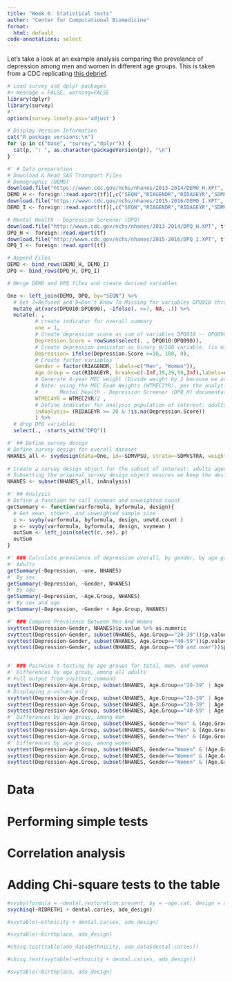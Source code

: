 ```yaml
---
title: "Week 6: Statistical tests"
author: "Center for Computational Biomedicine"
format: 
  html: default
code-annotations: select
---
```


Let's take a look at an example analysis comparing the prevelance of depression among men and women in different age groups. This is taken from a CDC replicating [this debrief](https://www.cdc.gov/nchs/products/databriefs/db303.htm).

```r
# Load survey and dplyr packages
#+ message = FALSE, warning=FALSE
library(dplyr)
library(survey)
#'
options(survey.lonely.psu='adjust')

# Display Version Information
cat("R package versions:\n")
for (p in c("base", "survey","dplyr")) { 
  cat(p, ": ", as.character(packageVersion(p)), "\n")
}

#' # Data preparation
# Download & Read SAS Transport Files
# Demographic (DEMO)
download.file("https://wwwn.cdc.gov/nchs/nhanes/2013-2014/DEMO_H.XPT", tf <- tempfile(), mode="wb")
DEMO_H <- foreign::read.xport(tf)[,c("SEQN","RIAGENDR","RIDAGEYR","SDMVSTRA","SDMVPSU","WTMEC2YR")]
download.file("https://wwwn.cdc.gov/nchs/nhanes/2015-2016/DEMO_I.XPT", tf <- tempfile(), mode="wb")
DEMO_I <- foreign::read.xport(tf)[,c("SEQN","RIAGENDR","RIDAGEYR","SDMVSTRA","SDMVPSU","WTMEC2YR")]

# Mental Health - Depression Screener (DPQ) 
download.file("http://wwwn.cdc.gov/nchs/nhanes/2013-2014/DPQ_H.XPT", tf <- tempfile(), mode="wb")
DPQ_H <- foreign::read.xport(tf)
download.file("http://wwwn.cdc.gov/nchs/nhanes/2015-2016/DPQ_I.XPT", tf <- tempfile(), mode="wb")
DPQ_I <- foreign::read.xport(tf)

# Append Files
DEMO <- bind_rows(DEMO_H, DEMO_I)
DPQ <- bind_rows(DPQ_H, DPQ_I)

# Merge DEMO and DPQ files and create derived variables

One <- left_join(DEMO, DPQ, by="SEQN") %>%
  # Set 7=Refused and 9=Don't Know To Missing for variables DPQ010 thru DPQ090 ##
  mutate_at(vars(DPQ010:DPQ090), ~ifelse(. >=7, NA, .)) %>%
  mutate(. , 
         # create indicator for overall summary
         one = 1,
         # Create depression score as sum of variables DPQ010 -- DPQ090
         Depression.Score = rowSums(select(. , DPQ010:DPQ090)),
         # Create depression indicator as binary 0/100 variable. (is missing if Depression.Score is missing)
         Depression= ifelse(Depression.Score >=10, 100, 0), 
         # Create factor variables
         Gender = factor(RIAGENDR, labels=c("Men", "Women")),
         Age.Group = cut(RIDAGEYR, breaks=c(-Inf,19,39,59,Inf),labels=c("Under 20", "20-39","40-59","60 and over")),
         # Generate 4-year MEC weight (Divide weight by 2 because we are appending 2 survey cycles)                                                             
         # Note: using the MEC Exam Weights (WTMEC2YR), per the analytic notes on the               
         #       Mental Health - Depression Screener (DPQ_H) documentation                          
         WTMEC4YR = WTMEC2YR/2 ,
         # Define indicator for analysis population of interest: adults aged 20 and over with a valid depression score
         inAnalysis= (RIDAGEYR >= 20 & !is.na(Depression.Score))
         ) %>% 
  # drop DPQ variables
  select(., -starts_with("DPQ"))

#' ## Define survey design 
# Define survey design for overall dataset
NHANES_all <- svydesign(data=One, id=~SDMVPSU, strata=~SDMVSTRA, weights=~WTMEC4YR, nest=TRUE)
                    
# Create a survey design object for the subset of interest: adults aged 20 and over with a valid depression score 
# Subsetting the original survey design object ensures we keep the design information about the number of clusters and strata
NHANES <- subset(NHANES_all, inAnalysis)

#' ## Analysis
# Define a function to call svymean and unweighted count
getSummary <- function(varformula, byformula, design){
  # Get mean, stderr, and unweighted sample size
  c <- svyby(varformula, byformula, design, unwtd.count ) 
  p <- svyby(varformula, byformula, design, svymean ) 
  outSum <- left_join(select(c,-se), p) 
  outSum
}

#' ### Calculate prevalence of depression overall, by gender, by age group, and by age and gender
#' Adults
getSummary(~Depression, ~one, NHANES)
#' By sex
getSummary(~Depression, ~Gender, NHANES)
#' By age
getSummary(~Depression, ~Age.Group, NHANES)
#' By sex and age
getSummary(~Depression, ~Gender + Age.Group, NHANES)

#' ### Compare Prevalence Between Men And Women
svyttest(Depression~Gender, NHANES)$p.value %>% as.numeric 
svyttest(Depression~Gender, subset(NHANES, Age.Group=="20-39"))$p.value %>% as.numeric
svyttest(Depression~Gender, subset(NHANES, Age.Group=="40-59"))$p.value %>% as.numeric
svyttest(Depression~Gender, subset(NHANES, Age.Group=="60 and over"))$p.value %>% as.numeric


#' ### Pairwise t-testing by age groups for total, men, and women
#' Differences by age group, among all adults
# Full output from svyttest command
svyttest(Depression~Age.Group, subset(NHANES, Age.Group=="20-39" | Age.Group=="40-59"))
# Displaying p-values only
svyttest(Depression~Age.Group, subset(NHANES, Age.Group=="20-39" | Age.Group=="40-59"))$p.value %>% as.numeric
svyttest(Depression~Age.Group, subset(NHANES, Age.Group=="20-39" | Age.Group=="60 and over"))$p.value %>% as.numeric
svyttest(Depression~Age.Group, subset(NHANES, Age.Group=="40-59" | Age.Group=="60 and over"))$p.value %>% as.numeric
#' Differences by age group, among men
svyttest(Depression~Age.Group, subset(NHANES, Gender=="Men" & (Age.Group=="20-39" | Age.Group=="40-59")))$p.value %>% as.numeric
svyttest(Depression~Age.Group, subset(NHANES, Gender=="Men" & (Age.Group=="20-39" | Age.Group=="60 and over")))$p.value %>% as.numeric
svyttest(Depression~Age.Group, subset(NHANES, Gender=="Men" & (Age.Group=="40-59" | Age.Group=="60 and over")))$p.value %>% as.numeric
#' Differences by age group, among women
svyttest(Depression~Age.Group, subset(NHANES, Gender=="Women" & (Age.Group=="20-39" | Age.Group=="40-59")))$p.value %>% as.numeric
svyttest(Depression~Age.Group, subset(NHANES, Gender=="Women" & (Age.Group=="20-39" | Age.Group=="60 and over")))$p.value %>% as.numeric
svyttest(Depression~Age.Group, subset(NHANES, Gender=="Women" & (Age.Group=="40-59" | Age.Group=="60 and over")))$p.value %>% as.numeric
```

# Data

# Performing simple tests

# Correlation analysis



# Adding Chi-square tests to the table

```r
#svyby(formula = ~dental.restoration.present, by = ~age.cat, design = ado_design, FUN = svyciprop)
svychisq(~RIDRETH1 + dental.caries, ado_design)

#svytable(~ethnicity + dental.caries, ado_design)

#svytable(~birthplace, ado_design)

#chisq.test(table(ado_data$ethnicity, ado_data$dental.caries))

#chisq.test(svytable(~ethnicity + dental.caries, ado_design))

#svytable(~birthplace, ado_design)
```